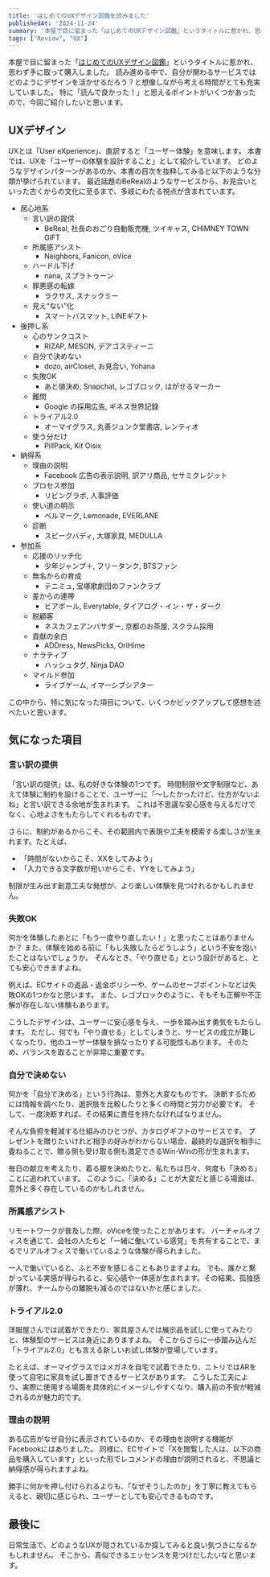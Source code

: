 ```yaml
---
title: 'はじめてのUXデザイン図鑑を読みました'
publishedAt: '2024-11-24'
summary: '本屋で目に留まった「はじめてのUXデザイン図鑑」というタイトルに惹かれ、思わず手に取って購入しました。読み進める中で、自分が関わるサービスではどのようにデザインを活かせるだろう？と想像しながら考える時間がとても充実していました。特に「読んで良かった！」と思えるポイントがいくつかあったので、今回ご紹介したいと思います。'
tags: ["Review", "UX"]
---
```


本屋で目に留まった「[はじめてのUXデザイン図鑑](https://www.amazon.co.jp/dp/4502461210/)」というタイトルに惹かれ、思わず手に取って購入しました。
読み進める中で、自分が関わるサービスではどのようにデザインを活かせるだろう？と想像しながら考える時間がとても充実していました。
特に「読んで良かった！」と思えるポイントがいくつかあったので、今回ご紹介したいと思います。

## UXデザイン

UXとは「User eXperience」、直訳すると「ユーザー体験」を意味します。
本書では、UXを「ユーザーの体験を設計すること」として紹介しています。
どのようなデザインパターンがあるのか、本書の目次を抜粋してみると以下のような分類が挙げられています。
最近話題のBeRealのようなサービスから、お見合いといった古くからの文化に至るまで、多岐にわたる視点が含まれています。

- 居心地系
  - 言い訳の提供
    - BeReal, 社長のおごり自動販売機, ツイキャス, CHIMNEY TOWN GIFT
  - 所属感アシスト
    - Neighbors, Fanicon, oVice
  - ハードル下げ
    - nana, スプラトゥーン
  - 罪悪感の転嫁
    - ラクサス, スナックミー
  - 見え“ない”化
    - スマートバスマット, LINEギフト
- 後押し系
  - 心のサンクコスト
    - RIZAP, MESON, デアゴスティーニ
  - 自分で決めない
    - dozo, airCloset, お見合い, Yohana
  - 失敗OK
    - あと値決め, Snapchat, レゴブロック, はがせるマーカー
  - 難問
    - Google の採用広告, ギネス世界記録
  - トライアル2.0
    - オーマイグラス, 丸善ジュンク堂書店, レンティオ
  - 使う分だけ
    - PillPack, Kit Oisix
- 納得系
  - 理由の説明
    - Facebook 広告の表示説明, 訳アリ商品, セサミクレジット
  - プロセス参加
    - リビングラボ, 人事評価
  - 使い道の明示
    - ベルマーク, Lemonade, EVERLANE
  - 診断
    - スピークバディ, 大塚家具, MEDULLA
- 参加系
  - 応援のリッチ化
    - 少年ジャンプ＋, フリータンク, BTSファン
  - 無名からの育成
    - テニミュ, 宝塚歌劇団のファンクラブ
  - 差からの連帯
    - ビアボール, Everytable, ダイアログ・イン・ザ・ダーク
  - 脱顧客
    - ネスカフェアンバサダー, 京都のお茶屋, スクラム採用
  - 貢献の余白
    - ADDress, NewsPicks, OriHime
  - ナラティブ
    - ハッシュタグ, Ninja DAO
  - マイルド参加
    - ライブゲーム, イマーシブシアター

この中から、特に気になった項目について、いくつかピックアップして感想を述べたいと思います。

## 気になった項目

### 言い訳の提供

「言い訳の提供」は、私の好きな体験の1つです。
時間制限や文字制限など、あえて体験に制約を設けることで、ユーザーに「～したかったけど、仕方がないよね」と言い訳できる余地が生まれます。
これは不思議な安心感を与えるだけでなく、心地よさをもたらしてくれるものです。

さらに、制約があるからこそ、その範囲内で表現や工夫を模索する楽しさが生まれます。たとえば、

- 「時間がないからこそ、XXをしてみよう」
- 「入力できる文字数が短いからこそ、YYをしてみよう」

制限が生み出す創意工夫な発想が、より楽しい体験を見つけれるかもしれません。

### 失敗OK

何かを体験したあとに「もう一度やり直したい！」と思ったことはありませんか？
また、体験を始める前に「もし失敗したらどうしよう」という不安を抱いたことはないでしょうか。
そんなとき、「やり直せる」という設計があると、とても安心できますよね。

例えば、ECサイトの返品・返金ポリシーや、ゲームのセーブポイントなどは失敗OKの1つかなと思います。
また、レゴブロックのように、そもそも正解や不正解が存在しない体験もあります。

こうしたデザインは、ユーザーに安心感を与え、一歩を踏み出す勇気をもたらします。
ただし、何でも「やり直せる」としてしまうと、サービスの成立が難しくなったり、他のユーザー体験を損なったりする可能性もあります。
そのため、バランスを取ることが非常に重要です。

### 自分で決めない

何かを「自分で決める」という行為は、意外と大変なものです。
決断するためには情報を調べたり、選択肢を比較したりと多くの時間と労力が必要です。
そして、一度決断すれば、その結果に責任を持たなければなりません。

そんな負担を軽減する仕組みのひとつが、カタログギフトのサービスです。
プレゼントを贈りたいけれど相手の好みがわからない場合、最終的な選択を相手に委ねることで、贈る側も受け取る側も満足できるWin-Winの形が生まれます。

毎日の献立を考えたり、着る服を決めたりと、私たちは日々、何度も「決める」ことに追われています。
このように、「決める」ことが大変だと感じる場面は、意外と多く存在しているのかもしれません。

### 所属感アシスト

リモートワークが普及した際、oViceを使ったことがあります。
バーチャルオフィスを通じて、会社の人たちと「一緒に働いている感覚」を共有することで、まるでリアルオフィスで働いているような体験が得られました。

一人で働いていると、ふと不安を感じることもありますよね。
でも、誰かと繋がっている実感が得られると、安心感や一体感が生まれます。その結果、孤独感が薄れ、チームからの離脱も減るのではないかと感じました。

### トライアル2.0

洋服屋さんでは試着ができたり、家具屋さんでは展示品を試しに使ってみたりと、体験型のサービスは身近にありますよね。
そこからさらに一歩踏み込んだ「トライアル2.0」とも言える新しいお試し体験が登場しています。

たとえば、オーマイグラスではメガネを自宅で試着できたり、ニトリではARを使って自宅に家具を試し置きできるサービスがあります。
こうした工夫により、実際に使用する場面を具体的にイメージしやすくなり、購入前の不安が軽減されるのが魅力的です。

### 理由の説明

ある広告がなぜ自分に表示されているのか、その理由を説明する機能がFacebookにはありました。
同様に、ECサイトで「Xを閲覧した人は、以下の商品を購入しています」といった形でレコメンドの理由が説明されると、不思議と納得感が得られますよね。

勝手に何かを押し付けられるよりも、「なぜそうしたのか」を丁寧に教えてもらえると、親切に感じられ、ユーザーとしても安心できるものです。

## 最後に

日常生活で、どのようなUXが隠されているか探してみると良い気づきになるかもしれません。
そこから、真似できるエッセンスを見つけだしたいなと思います。
